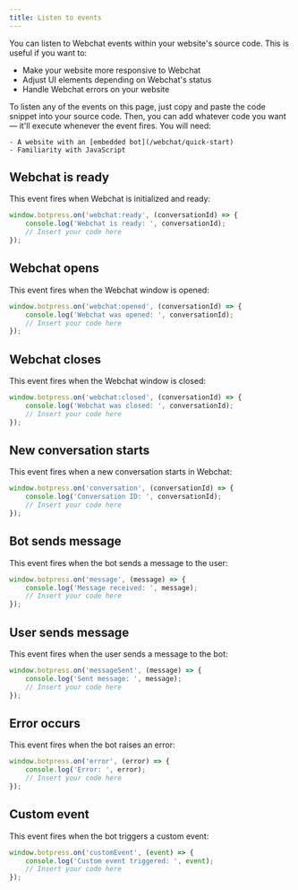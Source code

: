 ```yaml
---
title: Listen to events
---
```


You can listen to Webchat events within your website's source code. This is useful if you want to:

- Make your website more responsive to Webchat
- Adjust UI elements depending on Webchat's status
- Handle Webchat errors on your website

<Tip>
To listen any of the events on this page, just copy and paste the code snippet into your source code. Then, you can add whatever code you want — it'll execute whenever the event fires.
</Tip>

<Info>
    You will need:

    - A website with an [embedded bot](/webchat/quick-start)
    - Familiarity with JavaScript

</Info>

## Webchat is ready

This event fires when Webchat is initialized and ready:

``` javascript index.js {3}
window.botpress.on('webchat:ready', (conversationId) => {
	console.log('Webchat is ready: ', conversationId);
    // Insert your code here
});
```

## Webchat opens

This event fires when the Webchat window is opened:

``` javascript index.js {3}
window.botpress.on('webchat:opened', (conversationId) => {
    console.log('Webchat was opened: ', conversationId);
    // Insert your code here
});
```

## Webchat closes

This event fires when the Webchat window is closed:

``` javascript index.js {3}
window.botpress.on('webchat:closed', (conversationId) => {
    console.log('Webchat was closed: ', conversationId);
    // Insert your code here
});
```

## New conversation starts

This event fires when a new conversation starts in Webchat:

``` javascript index.js {3}
window.botpress.on('conversation', (conversationId) => {
	console.log('Conversation ID: ', conversationId);
    // Insert your code here
});
```

## Bot sends message

This event fires when the bot sends a message to the user:

``` javascript index.js {3}
window.botpress.on('message', (message) => {
	console.log('Message received: ', message);
    // Insert your code here
});
```

## User sends message

This event fires when the user sends a message to the bot:

``` javascript index.js {3}
window.botpress.on('messageSent', (message) => {
	console.log('Sent message: ', message);
    // Insert your code here
});
```

## Error occurs

This event fires when the bot raises an error:

``` javascript index.js {3}
window.botpress.on('error', (error) => {
	console.log('Error: ', error);
    // Insert your code here
});
```

## Custom event

This event fires when the bot triggers a custom event:

``` javascript index.js {3}
window.botpress.on('customEvent', (event) => {
    console.log('Custom event triggered: ', event);
	// Insert your code here
});
```